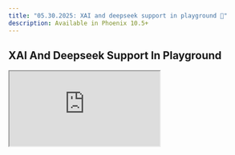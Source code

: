 ```yaml
---
title: "05.30.2025: XAI and deepseek support in playground 🛝"
description: Available in Phoenix 10.5+
---
```


<Update label="05.30.2025">

## XAI And Deepseek Support In Playground

<Frame>
  <iframe 
    src="https://cdn.iframe.ly/GZuNzZG7" 
    width={1000} 
    height={400}
    allowFullScreen
    allow="encrypted-media *;"
  />
</Frame>

Phoenix v10.5.0 now supports Deepseek and xAI models in Playground natively. Previous versions of Phoenix supported these as custom model endpoints, but that process has now been streamlined to offer these model providers from the main Playground dropdown.

<Card title="feat: Playground add deepseek by GeLi2001 · Pull Request #7675 · Arize-ai/phoenix" icon="github" href="https://github.com/Arize-ai/phoenix/pull/7675" horizontal>
  GitHub
</Card>

<Card title="feat: xai to playground by GeLi2001 · Pull Request #7808 · Arize-ai/phoenix" icon="github" href="https://github.com/Arize-ai/phoenix/pull/7808" horizontal>
  GitHub
</Card>
</Update>